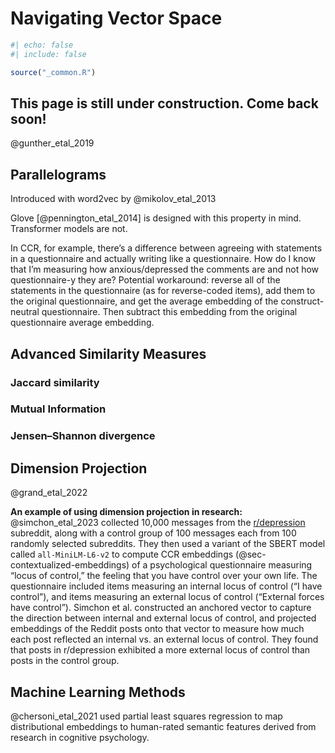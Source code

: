 # Navigating Vector Space {#sec-navigating-vectorspace}

```r
#| echo: false
#| include: false

source("_common.R")
```

::: {.callout-important}
## This page is still under construction. Come back soon!
:::

@gunther_etal_2019

## Parallelograms {#sec-parallelograms}

Introduced with word2vec by @mikolov_etal_2013

Glove [@pennington_etal_2014] is designed with this property in mind. Transformer models are not.

In CCR, for example, there’s a difference between agreeing with statements in a questionnaire and actually writing like a questionnaire. How do I know that I’m measuring how anxious/depressed the comments are and not how questionnaire-y they are?
Potential workaround: reverse all of the statements in the questionnaire (as for reverse-coded items), add them to the original questionnaire, and get the average embedding of the construct-neutral questionnaire. Then subtract this embedding from the original questionnaire average embedding.

## Advanced Similarity Measures {#sec-advanced-similarity}

### Jaccard similarity

### Mutual Information

### Jensen–Shannon divergence

## Dimension Projection {#sec-dimension-projection}

@grand_etal_2022

**An example of using dimension projection in research:** @simchon_etal_2023 collected 10,000 messages from the [r/depression](https://www.reddit.com/r/depression) subreddit, along with a control group of 100 messages each from 100 randomly selected subreddits. They then used a variant of the SBERT model called `all-MiniLM-L6-v2` to compute CCR embeddings (@sec-contextualized-embeddings) of a psychological questionnaire measuring "locus of control," the feeling that you have control over your own life. The questionnaire included items measuring an internal locus of control ("I have control"), and items measuring an external locus of control ("External forces have control"). Simchon et al. constructed an anchored vector to capture the direction between internal and external locus of control, and projected embeddings of the Reddit posts onto that vector to measure how much each post reflected an internal vs. an external locus of control. They found that posts in r/depression exhibited a more external locus of control than posts in the control group.

## Machine Learning Methods {#sec-machine-learning-methods}

@chersoni_etal_2021 used partial least squares regression to map distributional embeddings to human-rated semantic features derived from research in cognitive psychology.
